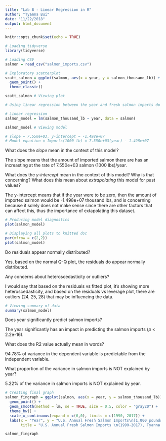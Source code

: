 ```yaml
---
title: "Lab 8 - Linear Regression in R"
author: "Tyanna Bui"
date: "11/22/2018"
output: html_document
---
```


```r
knitr::opts_chunk$set(echo = TRUE)
```

```r
# Loading tidyverse
library(tidyverse)

# Loading CSV
salmon = read_csv("salmon_imports.csv")

```

```r
# Exploratory scatterplot
scatt_salmon = ggplot(salmon, aes(x = year, y = salmon_thousand_lb)) +
  geom_point() +
  theme_classic()

scatt_salmon # Viewing plot

# Using linear regression between the year and fresh salmon imports do not necessarily make sense because the year itself does not have a direct impact on the amount of fresh salmon imports there are. As in, we cannot use the year alone to predict the future outcome of salmon imports. 

# Linear regression
salmon_model = lm(salmon_thousand_lb ~ year, data = salmon)

salmon_model # Viewing model

# slope = 7.550e+03, y-intercept = -1.498e+07
# Model equation = Imports(1000 lb) = 7.550e+03(year) - 1.498e+07

```

What does the *slope* mean in the context of this model?

The slope means that the amount of imported salmon there are has an increasting at the rate of 7.550e+03 salmon (1000 lbs)/year.

What does the *y-intercept* mean in the context of this model? Why is that concerning? What does this mean about *extrapolating* this model for past values?

The y-intercept means that if the year were to be zero, then the amount of imported salmon would be -1.498e+07 thousand lbs, and is concerning because it solely does not make sense since there are other factors that can affect this, thus the importance of extapolating this dataset. 

```r
# Producing model diagnostics
plot(salmon_model)

# Displaying all plots to knitted doc
par(mfrow = c(2,2))
plot(salmon_model)
```
Do residuals appear normally distributed?

Yes, based on the normal Q-Q plot, the residuals do appear normally distributed.

Any concerns about heteroscedasticity or outliers?

I would say that based on the residuals vs fitted plot, it's showing more heteroscedasticity, and based on the residuals vs leverage plot, there are outliers (24, 25, 28) that may be influencing the data.

```r
# Viewing summary of data
summary(salmon_model)
```
Does year significantly predict salmon imports?

The year significantly has an impact in predicting the salmon imports (*p* < 2.2e-16).

What does the R2 value actually mean in words?

94.78% of variance in the dependent variable is predictable from the independent variable.

What proportion of the variance in salmon imports is NOT explained by year?

5.22% of the variance in salmon imports is NOT explained by year.

```r
# Creating final graph
salmon_fingraph = ggplot(salmon, aes(x = year, y = salmon_thousand_lb)) +
  geom_point() +
  geom_smooth(method = lm, se = TRUE, size = 0.5, color = "gray20") +
  theme_bw() +
  scale_x_continuous(expand = c(0,0), limits = c(1990, 2017)) +
  labs(x = "Year", y = "U.S. Annual Fresh Salmon Imports\n(1,000 pounds)",
       title = "U.S. Annual Fresh Salmon Imports \n(1990-2017), Tyanna Bui")

salmon_fingraph

```

